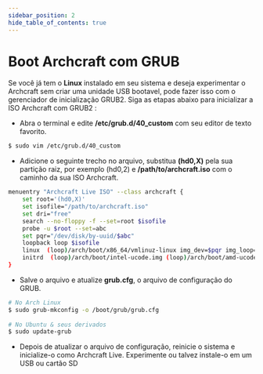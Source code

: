 ```yaml
---
sidebar_position: 2
hide_table_of_contents: true
---
```


# Boot Archcraft com GRUB

Se você já tem o **Linux** instalado em seu sistema e deseja experimentar o Archcraft sem criar uma unidade USB bootavel, pode fazer isso com o gerenciador de inicialização GRUB2.
Siga as etapas abaixo para inicializar a ISO Archcraft com GRUB2 :

- Abra o terminal e edite **/etc/grub.d/40_custom** com seu editor de texto favorito.

```bash
$ sudo vim /etc/grub.d/40_custom
```

- Adicione o seguinte trecho no arquivo, substitua **(hd0,X)** pela sua partição raiz, por exemplo (hd0,2) e **/path/to/archcraft.iso** com o caminho da sua ISO Archcraft.

```bash
menuentry "Archcraft Live ISO" --class archcraft {
    set root='(hd0,X)'
    set isofile="/path/to/archcraft.iso"
    set dri="free"
    search --no-floppy -f --set=root $isofile
    probe -u $root --set=abc
    set pqr="/dev/disk/by-uuid/$abc"
    loopback loop $isofile
    linux  (loop)/arch/boot/x86_64/vmlinuz-linux img_dev=$pqr img_loop=$isofile driver=$dri quiet splash loglevel=3 udev.log_level=3 vt.global_cursor_default=0 cow_spacesize=5G copytoram=n
    initrd  (loop)/arch/boot/intel-ucode.img (loop)/arch/boot/amd-ucode.img (loop)/arch/boot/x86_64/initramfs-linux.img
}
```

- Salve o arquivo e atualize **grub.cfg**, o arquivo de configuração do GRUB.

```bash
# No Arch Linux
$ sudo grub-mkconfig -o /boot/grub/grub.cfg
						
# No Ubuntu & seus derivados
$ sudo update-grub
```

- Depois de atualizar o arquivo de configuração, reinicie o sistema e inicialize-o como Archcraft Live. Experimente ou talvez instale-o em um USB ou cartão SD
